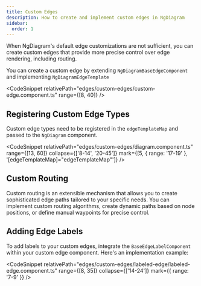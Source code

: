 ```yaml
---
title: Custom Edges
description: How to create and implement custom edges in NgDiagram
sidebar:
  order: 1
---
```



When NgDiagram's default edge customizations are not sufficient, you can create custom edges that provide more precise control over edge rendering, including routing.

You can create a custom edge by extending `NgDiagramBaseEdgeComponent` and implementing `NgDiagramEdgeTemplate`

<CodeSnippet relativePath="edges/custom-edges/custom-edge.component.ts" range={[8, 40]} />

## Registering Custom Edge Types

Custom edge types need to be registered in the `edgeTemplateMap` and passed to the `NgDiagram` component.

<CodeSnippet
  relativePath="edges/custom-edges/diagram.component.ts"
  range={[13, 60]}
  collapse={['8-14', '20-45']}
  mark={[5, { range: '17-19' }, '[edgeTemplateMap]="edgeTemplateMap"']}
/>

## Custom Routing

Custom routing is an extensible mechanism that allows you to create sophisticated edge paths tailored to your specific needs. You can implement custom routing algorithms, create dynamic paths based on node positions, or define manual waypoints for precise control.

<LinkCard
  title="Routing"
  href="/docs/internals/edges/routing"
  description="Learn about routing algorithms and how to customize them in NgDiagram"
/>

## Adding Edge Labels

To add labels to your custom edges, integrate the `BaseEdgeLabelComponent` within your custom edge component. Here's an implementation example:


<LabeledEdge />

<CodeSnippet
  relativePath="edges/custom-edges/labeled-edge/labeled-edge.component.ts"
  range={[8, 35]}
  collapse={['14-24']}
  mark={{ range: '7-9' }}
/>

<LinkCard
  title="Edge Labels"
  href="/docs/internals/edges/labels"
  description="Learn more about adding and customizing labels on edges in NgDiagram"
/>
